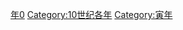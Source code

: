 {{Catnav|頁面分類|历史|歷史時代|年|10世纪各年}}

{{catmore}}
{{Commons category|990}}

[[Category:990年代|年0]]
[[Category:10世纪各年|Category:10世纪各年]]
[[Category:寅年|Category:寅年]]